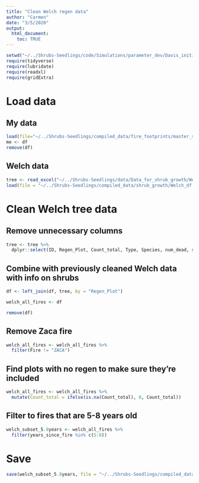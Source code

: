 ```yaml
---
title: "Clean Welch regen data"
author: "Carmen"
date: "3/5/2020"
output: 
  html_document:
    toc: TRUE
---
```



```r
setwd("~/../Shrubs-Seedlings/code/Simulations/parameter_dev/Davis_initialization/")
require(tidyverse)
require(lubridate)
require(readxl)
require(gridExtra)
```

# Load data

## My data
```r
load(file="~/../Shrubs-Seedlings/compiled_data/fire_footprints/master_seedlings_vert.Rdata")
me <- df
remove(df)
```

## Welch data
```r
tree <- read_excel("~/../Shrubs-Seedlings/data/Data_for_shrub_growth/Welch_data/tree_regen_RegenDatabase_1_13_16_updatedDates.xlsx") 
load(file = "~/../Shrubs-Seedlings/compiled_data/shrub_growth/Welch_df.Rdata")
```

# Clean Welch tree data 

## Remove unnecessary columns
```r
tree <- tree %>% 
  dplyr::select(ID, Regen_Plot, Count_total, Type, Species, num_dead, seed_veg_plant, tallest_age, tallest_ht_cm, tallest_lastyr_cm, Remarks, number_sprouts)
```

## Combine with previously cleaned Welch data with info on shrubs 
```r
df <- left_join(df, tree, by = "Regen_Plot") 
```

```r
welch_all_fires <- df
```

```r
remove(df)
```

## Remove Zaca fire
```r
welch_all_fires <- welch_all_fires %>% 
  filter(Fire != "ZACA")
```

## Find plots with no regen to make sure they're included 
```r
welch_all_fires <- welch_all_fires %>% 
  mutate(Count_total = ifelse(is.na(Count_total), 0, Count_total))
```


## Filter to fires that are 5-8 years old
```r
welch_subset_5.8years <- welch_all_fires %>% 
  filter(years_since_fire %in% c(5:8)) 
```


# Save
```r
save(welch_subset_5.8years, file = "~/../Shrubs-Seedlings/compiled_data/welch_5_8_yrs.Rdata")
```


